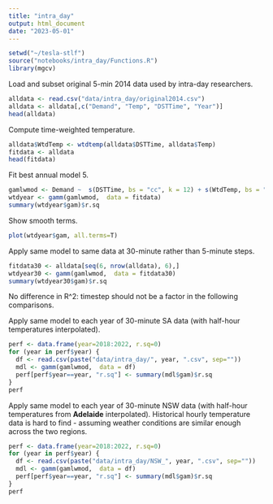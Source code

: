 ```yaml
---
title: "intra_day"
output: html_document
date: "2023-05-01"
---
```


```r
setwd("~/tesla-stlf")
source("notebooks/intra_day/Functions.R")
library(mgcv)
```

Load and subset original 5-min 2014 data used by intra-day researchers.

```r
alldata <- read.csv("data/intra_day/original2014.csv")
alldata <- alldata[,c("Demand", "Temp", "DSTTime", "Year")]
head(alldata)
```

Compute time-weighted temperature.

```r
alldata$WtdTemp <- wtdtemp(alldata$DSTTime, alldata$Temp)
fitdata <- alldata
head(fitdata)
```

Fit best annual model 5.

```r
gamlwmod <- Demand ~  s(DSTTime, bs = "cc", k = 12) + s(WtdTemp, bs = "tp", k =8) + s(Year, bs = "tp", k =7)
wtdyear <- gamm(gamlwmod,  data = fitdata)
summary(wtdyear$gam)$r.sq
```

Show smooth terms.

```r
plot(wtdyear$gam, all.terms=T)
```

Apply same model to same data at 30-minute rather than 5-minute steps.

```r
fitdata30 <- alldata[seq(6, nrow(alldata), 6),]
wtdyear30 <- gamm(gamlwmod,  data = fitdata30)
summary(wtdyear30$gam)$r.sq
```

No difference in R^2: timestep should not be a factor in the following comparisons.

Apply same model to each year of 30-minute SA data (with half-hour temperatures interpolated).

```r
perf <- data.frame(year=2018:2022, r.sq=0)
for (year in perf$year) {
  df <- read.csv(paste("data/intra_day/", year, ".csv", sep=""))
  mdl <- gamm(gamlwmod,  data = df)
  perf[perf$year==year, "r.sq"] <- summary(mdl$gam)$r.sq
}
perf
```

Apply same model to each year of 30-minute NSW data (with half-hour temperatures from **Adelaide** interpolated). Historical hourly temperature data is hard to find - assuming weather conditions are similar enough across the two regions.

```r
perf <- data.frame(year=2018:2022, r.sq=0)
for (year in perf$year) {
  df <- read.csv(paste("data/intra_day/NSW_", year, ".csv", sep=""))
  mdl <- gamm(gamlwmod,  data = df)
  perf[perf$year==year, "r.sq"] <- summary(mdl$gam)$r.sq
}
perf
```
